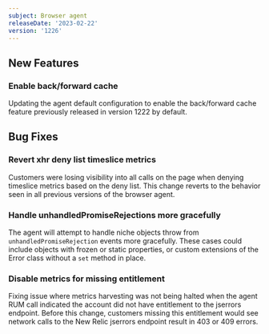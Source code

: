 ```yaml
---
subject: Browser agent
releaseDate: '2023-02-22'
version: '1226'
---
```


## New Features

### Enable back/forward cache
Updating the agent default configuration to enable the back/forward cache feature previously released in version 1222 by default.

## Bug Fixes

### Revert xhr deny list timeslice metrics
Customers were losing visibility into all calls on the page when denying timeslice metrics based on the deny list. This change reverts to the behavior seen in all previous versions of the browser agent.

### Handle unhandledPromiseRejections more gracefully
The agent will attempt to handle niche objects throw from `unhandledPromiseRejection` events more gracefully. These cases could include objects with frozen or static properties, or custom extensions of the Error class without a `set` method in place.

### Disable metrics for missing entitlement
Fixing issue where metrics harvesting was not being halted when the agent RUM call indicated the account did not have entitlement to the jserrors endpoint. Before this change, customers missing this entitlement would see network calls to the New Relic jserrors endpoint result in 403 or 409 errors.
